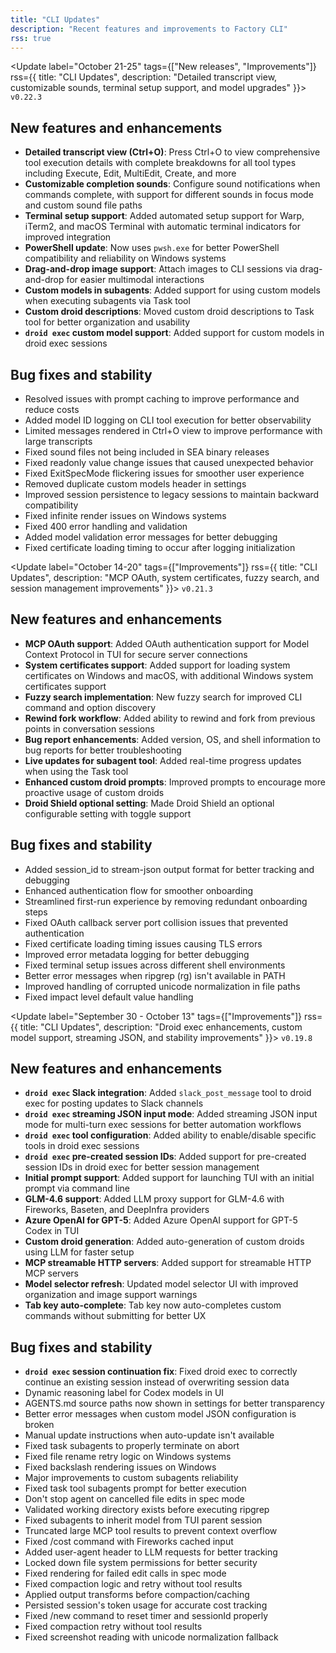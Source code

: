 ```yaml
---
title: "CLI Updates"
description: "Recent features and improvements to Factory CLI"
rss: true
---
```


<Update label="October 21-25" tags={["New releases", "Improvements"]} rss={{ title: "CLI Updates", description: "Detailed transcript view, customizable sounds, terminal setup support, and model upgrades" }}>
  `v0.22.3`

  ## New features and enhancements

  * **Detailed transcript view (Ctrl+O)**: Press Ctrl+O to view comprehensive tool execution details with complete breakdowns for all tool types including Execute, Edit, MultiEdit, Create, and more
  * **Customizable completion sounds**: Configure sound notifications when commands complete, with support for different sounds in focus mode and custom sound file paths
  * **Terminal setup support**: Added automated setup support for Warp, iTerm2, and macOS Terminal with automatic terminal indicators for improved integration
  * **PowerShell update**: Now uses `pwsh.exe` for better PowerShell compatibility and reliability on Windows systems
  * **Drag-and-drop image support**: Attach images to CLI sessions via drag-and-drop for easier multimodal interactions
  * **Custom models in subagents**: Added support for using custom models when executing subagents via Task tool
  * **Custom droid descriptions**: Moved custom droid descriptions to Task tool for better organization and usability
  * **`droid exec` custom model support**: Added support for custom models in droid exec sessions

  ## Bug fixes and stability

  * Resolved issues with prompt caching to improve performance and reduce costs
  * Added model ID logging on CLI tool execution for better observability
  * Limited messages rendered in Ctrl+O view to improve performance with large transcripts
  * Fixed sound files not being included in SEA binary releases
  * Fixed readonly value change issues that caused unexpected behavior
  * Fixed ExitSpecMode flickering issues for smoother user experience
  * Removed duplicate custom models header in settings
  * Improved session persistence to legacy sessions to maintain backward compatibility
  * Fixed infinite render issues on Windows systems
  * Fixed 400 error handling and validation
  * Added model validation error messages for better debugging
  * Fixed certificate loading timing to occur after logging initialization
</Update>

<Update label="October 14-20" tags={["Improvements"]} rss={{ title: "CLI Updates", description: "MCP OAuth, system certificates, fuzzy search, and session management improvements" }}>
  `v0.21.3`

  ## New features and enhancements

  * **MCP OAuth support**: Added OAuth authentication support for Model Context Protocol in TUI for secure server connections
  * **System certificates support**: Added support for loading system certificates on Windows and macOS, with additional Windows system certificates support
  * **Fuzzy search implementation**: New fuzzy search for improved CLI command and option discovery
  * **Rewind fork workflow**: Added ability to rewind and fork from previous points in conversation sessions
  * **Bug report enhancements**: Added version, OS, and shell information to bug reports for better troubleshooting
  * **Live updates for subagent tool**: Added real-time progress updates when using the Task tool
  * **Enhanced custom droid prompts**: Improved prompts to encourage more proactive usage of custom droids
  * **Droid Shield optional setting**: Made Droid Shield an optional configurable setting with toggle support

  ## Bug fixes and stability

  * Added session_id to stream-json output format for better tracking and debugging
  * Enhanced authentication flow for smoother onboarding
  * Streamlined first-run experience by removing redundant onboarding steps
  * Fixed OAuth callback server port collision issues that prevented authentication
  * Fixed certificate loading timing issues causing TLS errors
  * Improved error metadata logging for better debugging
  * Fixed terminal setup issues across different shell environments
  * Better error messages when ripgrep (rg) isn't available in PATH
  * Improved handling of corrupted unicode normalization in file paths
  * Fixed impact level default value handling
</Update>

<Update label="September 30 - October 13" tags={["Improvements"]} rss={{ title: "CLI Updates", description: "Droid exec enhancements, custom model support, streaming JSON, and stability improvements" }}>
  `v0.19.8`

  ## New features and enhancements

  * **`droid exec` Slack integration**: Added `slack_post_message` tool to droid exec for posting updates to Slack channels
  * **`droid exec` streaming JSON input mode**: Added streaming JSON input mode for multi-turn exec sessions for better automation workflows
  * **`droid exec` tool configuration**: Added ability to enable/disable specific tools in droid exec sessions
  * **`droid exec` pre-created session IDs**: Added support for pre-created session IDs in droid exec for better session management
  * **Initial prompt support**: Added support for launching TUI with an initial prompt via command line
  * **GLM-4.6 support**: Added LLM proxy support for GLM-4.6 with Fireworks, Baseten, and DeepInfra providers
  * **Azure OpenAI for GPT-5**: Added Azure OpenAI support for GPT-5 Codex in TUI
  * **Custom droid generation**: Added auto-generation of custom droids using LLM for faster setup
  * **MCP streamable HTTP servers**: Added support for streamable HTTP MCP servers
  * **Model selector refresh**: Updated model selector UI with improved organization and image support warnings
  * **Tab key auto-complete**: Tab key now auto-completes custom commands without submitting for better UX

  ## Bug fixes and stability

  * **`droid exec` session continuation fix**: Fixed droid exec to correctly continue an existing session instead of overwriting session data
  * Dynamic reasoning label for Codex models in UI
  * AGENTS.md source paths now shown in settings for better transparency
  * Better error messages when custom model JSON configuration is broken
  * Manual update instructions when auto-update isn't available
  * Fixed task subagents to properly terminate on abort
  * Fixed file rename retry logic on Windows systems
  * Fixed backslash rendering issues on Windows
  * Major improvements to custom subagents reliability
  * Fixed task tool subagents prompt for better execution
  * Don't stop agent on cancelled file edits in spec mode
  * Validated working directory exists before executing ripgrep
  * Fixed subagents to inherit model from TUI parent session
  * Truncated large MCP tool results to prevent context overflow
  * Fixed /cost command with Fireworks cached input
  * Added user-agent header to LLM requests for better tracking
  * Locked down file system permissions for better security
  * Fixed rendering for failed edit calls in spec mode
  * Fixed compaction logic and retry without tool results
  * Applied output transforms before compaction/caching
  * Persisted session's token usage for accurate cost tracking
  * Fixed /new command to reset timer and sessionId properly
  * Fixed compaction retry without tool results
  * Fixed screenshot reading with unicode normalization fallback
</Update>
